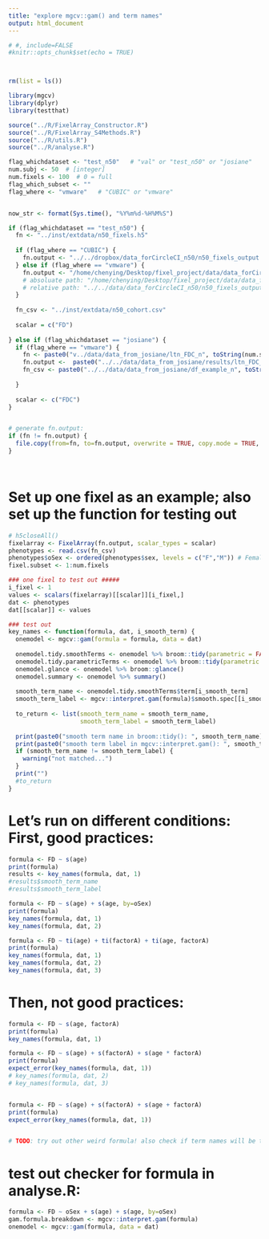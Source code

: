 ```yaml
---
title: "explore mgcv::gam() and term names"
output: html_document
---
```


```r
# #, include=FALSE
#knitr::opts_chunk$set(echo = TRUE)



rm(list = ls())

library(mgcv)
library(dplyr)
library(testthat)

source("../R/FixelArray_Constructor.R")
source("../R/FixelArray_S4Methods.R")
source("../R/utils.R")
source("../R/analyse.R")

flag_whichdataset <- "test_n50"   # "val" or "test_n50" or "josiane"
num.subj <- 50  # [integer]   
num.fixels <- 100  # 0 = full 
flag_which_subset <- ""
flag_where <- "vmware"   # "CUBIC" or "vmware"


now_str <- format(Sys.time(), "%Y%m%d-%H%M%S")

if (flag_whichdataset == "test_n50") {
  fn <- "../inst/extdata/n50_fixels.h5"
  
  if (flag_where == "CUBIC") {
    fn.output <- "../../dropbox/data_forCircleCI_n50/n50_fixels_output.h5"
  } else if (flag_where == "vmware") {
    fn.output <- "/home/chenying/Desktop/fixel_project/data/data_forCircleCI_n50/n50_fixels_output.h5"  
    # absoluate path: "/home/chenying/Desktop/fixel_project/data/data_forCircleCI_n50/n50_fixels_output.h5";  
    # relative path: "../../data/data_forCircleCI_n50/n50_fixels_output.h5"
  }
  
  fn_csv <- "../inst/extdata/n50_cohort.csv"
  
  scalar = c("FD")
  
} else if (flag_whichdataset == "josiane") {
  if (flag_where == "vmware") {
    fn <- paste0("v../data/data_from_josiane/ltn_FDC_n", toString(num.subj), ".h5")
    fn.output <-  paste0("../../data/data_from_josiane/results/ltn_FDC_n", toString(num.subj), "_wResults_nfixel-",toString(num.fixels), "_",now_str, ".h5")
    fn_csv <- paste0("../../data/data_from_josiane/df_example_n", toString(num.subj), ".csv")
    
  }
  
  scalar <- c("FDC")
}


# generate fn.output:
if (fn != fn.output) {
  file.copy(from=fn, to=fn.output, overwrite = TRUE, copy.mode = TRUE, copy.date = TRUE)   # , recursive = TRUE
}




```
# Set up one fixel as an example; also set up the function for testing out
```r

# h5closeAll()
fixelarray <- FixelArray(fn.output, scalar_types = scalar)
phenotypes <- read.csv(fn_csv)
phenotypes$oSex <- ordered(phenotypes$sex, levels = c("F","M")) # Females will be the reference group
fixel.subset <- 1:num.fixels

### one fixel to test out #####
i_fixel <- 1
values <- scalars(fixelarray)[[scalar]][i_fixel,]
dat <- phenotypes
dat[[scalar]] <- values

### test out
key_names <- function(formula, dat, i_smooth_term) {
  onemodel <- mgcv::gam(formula = formula, data = dat)
  
  onemodel.tidy.smoothTerms <- onemodel %>% broom::tidy(parametric = FALSE)
  onemodel.tidy.parametricTerms <- onemodel %>% broom::tidy(parametric = TRUE)
  onemodel.glance <- onemodel %>% broom::glance()
  onemodel.summary <- onemodel %>% summary()
  
  smooth_term_name <- onemodel.tidy.smoothTerms$term[i_smooth_term]
  smooth_term_label <- mgcv::interpret.gam(formula)$smooth.spec[[i_smooth_term]]$label
  
  to_return <- list(smooth_term_name = smooth_term_name,
                    smooth_term_label = smooth_term_label)
  
  print(paste0("smooth term name in broom::tidy(): ", smooth_term_name))
  print(paste0("smooth term label in mgcv::interpret.gam(): ", smooth_term_label))
  if (smooth_term_name != smooth_term_label) {
    warning("not matched...")
  }
  print("")
  #to_return
}
```
# Let's run on different conditions: First, good practices:
```r
formula <- FD ~ s(age)
print(formula)
results <- key_names(formula, dat, 1)
#results$smooth_term_name
#results$smooth_term_label

formula <- FD ~ s(age) + s(age, by=oSex)
print(formula)
key_names(formula, dat, 1)
key_names(formula, dat, 2)

formula <- FD ~ ti(age) + ti(factorA) + ti(age, factorA)
print(formula)
key_names(formula, dat, 1)
key_names(formula, dat, 2)
key_names(formula, dat, 3)

```
# Then, not good practices:
```r
formula <- FD ~ s(age, factorA)
print(formula)
key_names(formula, dat, 1)

formula <- FD ~ s(age) + s(factorA) + s(age * factorA)
print(formula)
expect_error(key_names(formula, dat, 1))
# key_names(formula, dat, 2)
# key_names(formula, dat, 3)


formula <- FD ~ s(age) + s(factorA) + s(age + factorA)
print(formula)
expect_error(key_names(formula, dat, 1))


# TODO: try out other weird formula! also check if term names will be the same (even though original one in formula are not, but after changing, they are the same...)

```

# test out checker for formula in analyse.R:
```r
formula <- FD ~ oSex + s(age) + s(age, by=oSex)
gam.formula.breakdown <- mgcv::interpret.gam(formula)
onemodel <- mgcv::gam(formula, data = dat) 


```
